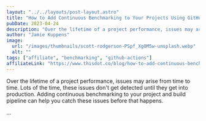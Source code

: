 ```yaml
---
layout: "../../layouts/post-layout.astro"
title: "How to Add Continuous Benchmarking to Your Projects Using GitHub Actions"
pubDate: 2023-04-24
description: "Over the lifetime of a project performance, issues may arise from time to time. Lots of the time, these issues don't get detected until they get into production. Adding continuous benchmarking to your project and build pipeline can help you catch these issues before that happens."
author: "Jamie Kuppens"
image:
  url: "/images/thumbnails/scott-rodgerson-PSpf_XgOM5w-unsplash.webp"
  alt: ""
tags: ["affiliate", "benchmarking", "github-actions"]
affiliateLink: "https://www.thisdot.co/blog/how-to-add-continuous-benchmarking-to-your-projects-using-github-actions"
---
```


Over the lifetime of a project performance, issues may arise from time to time.
Lots of the time, these issues don't get detected until they get into
production. Adding continuous benchmarking to your project and build pipeline
can help you catch these issues before that happens.

...
